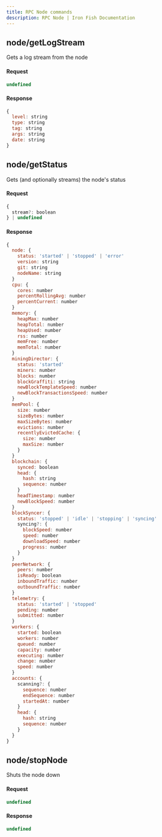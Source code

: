 ```yaml
---
title: RPC Node commands
description: RPC Node | Iron Fish Documentation
---
```


## node/getLogStream

Gets a log stream from the node

#### Request

```js
undefined
```

#### Response

```js
{
  level: string
  type: string
  tag: string
  args: string
  date: string
}
```

## node/getStatus

Gets (and optionally streams) the node's status

#### Request

```js
{
  stream?: boolean
} | undefined
```

#### Response

```js
{
  node: {
    status: 'started' | 'stopped' | 'error'
    version: string
    git: string
    nodeName: string
  }
  cpu: {
    cores: number
    percentRollingAvg: number
    percentCurrent: number
  }
  memory: {
    heapMax: number
    heapTotal: number
    heapUsed: number
    rss: number
    memFree: number
    memTotal: number
  }
  miningDirector: {
    status: 'started'
    miners: number
    blocks: number
    blockGraffiti: string
    newBlockTemplateSpeed: number
    newBlockTransactionsSpeed: number
  }
  memPool: {
    size: number
    sizeBytes: number
    maxSizeBytes: number
    evictions: number
    recentlyEvictedCache: {
      size: number
      maxSize: number
    }
  }
  blockchain: {
    synced: boolean
    head: {
      hash: string
      sequence: number
    }
    headTimestamp: number
    newBlockSpeed: number
  }
  blockSyncer: {
    status: 'stopped' | 'idle' | 'stopping' | 'syncing'
    syncing?: {
      blockSpeed: number
      speed: number
      downloadSpeed: number
      progress: number
    }
  }
  peerNetwork: {
    peers: number
    isReady: boolean
    inboundTraffic: number
    outboundTraffic: number
  }
  telemetry: {
    status: 'started' | 'stopped'
    pending: number
    submitted: number
  }
  workers: {
    started: boolean
    workers: number
    queued: number
    capacity: number
    executing: number
    change: number
    speed: number
  }
  accounts: {
    scanning?: {
      sequence: number
      endSequence: number
      startedAt: number
    }
    head: {
      hash: string
      sequence: number
    }
  }
}
```

## node/stopNode

Shuts the node down

#### Request

```js
undefined
```

#### Response

```js
undefined
```
